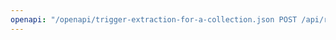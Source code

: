 ---
openapi: "/openapi/trigger-extraction-for-a-collection.json POST /api/r2r/v3/collections/{id}/extract"
---
